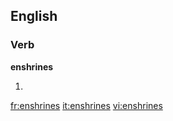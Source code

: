 
==English==

===Verb===
'''enshrines'''

# {{third-person singular of|[[enshrine]]}}

[[fr:enshrines]]
[[it:enshrines]]
[[vi:enshrines]]